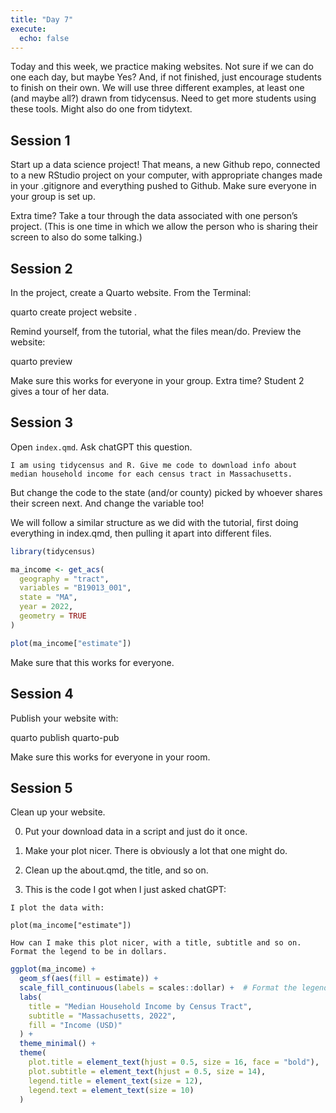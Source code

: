 ```yaml
---
title: "Day 7"
execute: 
  echo: false
---
```


Today and this week, we practice making websites. Not sure if we can do one each day, but maybe Yes? And, if not finished, just encourage students to finish on their own. We will use three different examples, at least one (and maybe all?) drawn from tidycensus. Need to get more students using these tools. Might also do one from tidytext.


## Session 1

Start up a data science project! That means, a new Github repo, connected to a new RStudio project on your computer, with appropriate changes made in your .gitignore and everything pushed to Github. Make sure everyone in your group is set up. 

Extra time? Take a tour through the data associated with one person's project. (This is one time in which we allow the person who is sharing their screen to also do some talking.)


## Session 2

In the project, create a Quarto website. From the Terminal:

quarto create project website .

Remind yourself, from the tutorial, what the files mean/do. Preview the website:

quarto preview

Make sure this works for everyone in your group. Extra time? Student 2 gives a tour of her data.


## Session 3

Open `index.qmd`. Ask chatGPT this question. 

```
I am using tidycensus and R. Give me code to download info about median household income for each census tract in Massachusetts.
```

But change the code to the state (and/or county) picked by whoever shares their screen next. And change the variable too!

We will follow a similar structure as we did with the tutorial, first doing everything in index.qmd, then pulling it apart into different files. 



```r
library(tidycensus)

ma_income <- get_acs(
  geography = "tract", 
  variables = "B19013_001",
  state = "MA", 
  year = 2022,
  geometry = TRUE
)

plot(ma_income["estimate"])
```

Make sure that this works for everyone.


## Session 4

Publish your website with:

quarto publish quarto-pub

Make sure this works for everyone in your room.

## Session 5

Clean up your website.

0) Put your download data in a script and just do it once.

1) Make your plot nicer. There is obviously a lot that one might do.

2) Clean up the about.qmd, the title, and so on.

3) This is the code I got when I just asked chatGPT:

```
I plot the data with:

plot(ma_income["estimate"])

How can I make this plot nicer, with a title, subtitle and so on. Format the legend to be in dollars.
```

```r
ggplot(ma_income) +
  geom_sf(aes(fill = estimate)) +
  scale_fill_continuous(labels = scales::dollar) +  # Format the legend in dollars
  labs(
    title = "Median Household Income by Census Tract",
    subtitle = "Massachusetts, 2022",
    fill = "Income (USD)"
  ) +
  theme_minimal() +
  theme(
    plot.title = element_text(hjust = 0.5, size = 16, face = "bold"),
    plot.subtitle = element_text(hjust = 0.5, size = 14),
    legend.title = element_text(size = 12),
    legend.text = element_text(size = 10)
  )
```









